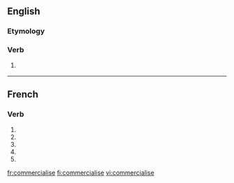 {{also|commercialisé}}
==English==

===Etymology===
{{suffix|commercial|ise}}

===Verb===
{{en-verb|commercialis|es}}

# {{British spelling}} {{alternative spelling of|commercialize}}

----

==French==

===Verb===
{{fr-verb-form}}

# {{form of|[[first-person|First-person]] [[singular]] [[present indicative]]|commercialiser|lang=fr}}
# {{form of|[[third-person|Third-person]] [[singular]] [[present indicative]]| commercialiser|lang=fr}}
# {{form of|First-person singular [[present subjunctive]]|commercialiser|lang=fr}}
# {{form of|[[third-person|Third-person]] singular [[present subjunctive]]| commercialiser|lang=fr}}
# {{form of|Second-person singular [[imperative]]|commercialiser |lang=fr}}

[[fr:commercialise]]
[[fi:commercialise]]
[[vi:commercialise]]